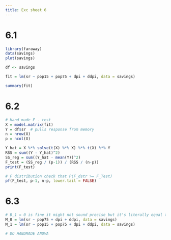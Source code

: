 ```yaml
---
title: Exc sheet 6
---
```


# 6.1

```r
library(faraway)
data(savings)
plot(savings)

df <- savings

fit = lm(sr ~ pop15 + pop75 + dpi + ddpi, data = savings)

summary(fit)
```

# 6.2

```r
# Hand made F - test
X = model.matrix(fit)
Y = df$sr  # pulls response from memory
n = nrow(X)
p = ncol(X)

Y_hat = X %*% solve(t(X) %*% X) %*% t(X) %*% Y
RSS = sum((Y - Y_hat)^2)
SS_reg = sum((Y_hat - mean(Y))^2)
F_test = (SS_reg / (p-1)) / (RSS / (n-p))
print(F_test)

# F distribution check that P(F_dstr >= F_Test)
pf(F_test, p-1, n-p, lower.tail = FALSE)
```

# 6.3

```r
# B_1 = 0 is fine it might not sound precise but it's literally equal to F test so "WORDING" I guess
M_0 = lm(sr ~ pop75 + dpi + ddpi, data = savings)
M_1 = lm(sr ~ pop15 + pop75 + dpi + ddpi, data = savings)

# DO HANDMADE ANOVA
```